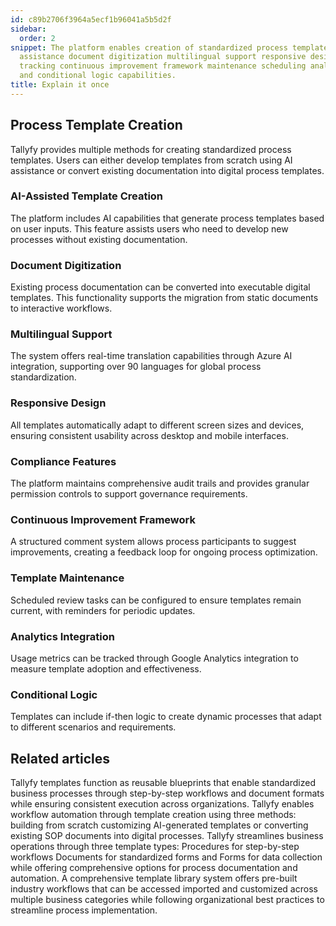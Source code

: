 ```yaml
---
id: c89b2706f3964a5ecf1b96041a5b5d2f
sidebar:
  order: 2
snippet: The platform enables creation of standardized process templates through AI
  assistance document digitization multilingual support responsive design compliance
  tracking continuous improvement framework maintenance scheduling analytics integration
  and conditional logic capabilities.
title: Explain it once
---
```


## Process Template Creation

Tallyfy provides multiple methods for creating standardized process templates. Users can either develop templates from scratch using AI assistance or convert existing documentation into digital process templates.

<lite-vimeo videoid="903080351"></lite-vimeo>

### AI-Assisted Template Creation

The platform includes AI capabilities that generate process templates based on user inputs. This feature assists users who need to develop new processes without existing documentation.

### Document Digitization

Existing process documentation can be converted into executable digital templates. This functionality supports the migration from static documents to interactive workflows.

### Multilingual Support

The system offers real-time translation capabilities through Azure AI integration, supporting over 90 languages for global process standardization.

### Responsive Design

All templates automatically adapt to different screen sizes and devices, ensuring consistent usability across desktop and mobile interfaces.

### Compliance Features

The platform maintains comprehensive audit trails and provides granular permission controls to support governance requirements.

### Continuous Improvement Framework

A structured comment system allows process participants to suggest improvements, creating a feedback loop for ongoing process optimization.

### Template Maintenance

Scheduled review tasks can be configured to ensure templates remain current, with reminders for periodic updates.

### Analytics Integration

Usage metrics can be tracked through Google Analytics integration to measure template adoption and effectiveness.

### Conditional Logic

Templates can include if-then logic to create dynamic processes that adapt to different scenarios and requirements.


## Related articles
<CardGrid>
<LinkTitleCard header="<b>Documenting > Templates</b>" href="/products/pro/documenting/templates/" > Tallyfy templates function as reusable blueprints that enable standardized business processes through step-by-step workflows and document formats while ensuring consistent execution across organizations. </LinkTitleCard>
<LinkTitleCard header="<b>Templates > Create a template</b>" href="/products/pro/documenting/templates/create-template/" > Tallyfy enables workflow automation through template creation using three methods: building from scratch customizing AI-generated templates or converting existing SOP documents into digital processes. </LinkTitleCard>
<LinkTitleCard header="<b>Pro > Essentials</b>" href="/products/pro/documenting/" > Tallyfy streamlines business operations through three template types: Procedures for step-by-step workflows Documents for standardized forms and Forms for data collection while offering comprehensive options for process documentation and automation. </LinkTitleCard>
<LinkTitleCard header="<b>Templates > Sample Templates</b>" href="/products/pro/documenting/templates/how-can-i-access-tallyfys-sample-templates/" > A comprehensive template library system offers pre-built industry workflows that can be accessed imported and customized across multiple business categories while following organizational best practices to streamline process implementation. </LinkTitleCard>
</CardGrid>